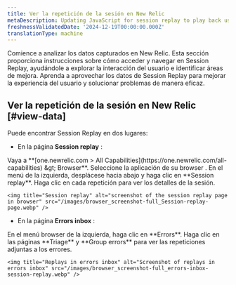 ```yaml
---
title: Ver la repetición de la sesión en New Relic
metaDescription: Updating JavaScript for session replay to play back user interactions and improve page performance.
freshnessValidatedDate: '2024-12-19T00:00:00.000Z'
translationType: machine
---
```


Comience a analizar los datos capturados en New Relic. Esta sección proporciona instrucciones sobre cómo acceder y navegar en Session Replay, ayudándole a explorar la interacción del usuario e identificar áreas de mejora. Aprenda a aprovechar los datos de Session Replay para mejorar la experiencia del usuario y solucionar problemas de manera eficaz.

## Ver la repetición de la sesión en New Relic [#view-data]

Puede encontrar Session Replay en dos lugares:

* En la página <DNT>**Session replay**</DNT> :

<Steps>
  <Step>
    Vaya a <DNT>**[one.newrelic.com &gt; All Capabilities](https://one.newrelic.com/all-capabilities) &amp;gt; Browser**</DNT>.
  </Step>

  <Step>
    Seleccione la aplicación de su browser .
  </Step>

  <Step>
    En el menú de la izquierda, desplácese hacia abajo y haga clic en <DNT>**Session replay**</DNT>.
  </Step>

  <Step>
    Haga clic en cada repetición para ver los detalles de la sesión.

    <img title="Session replay" alt="screenshot of the session replay page in browser" src="/images/browser_screenshot-full_Session-replay-page.webp" />
  </Step>
</Steps>

* En la página <DNT>**Errors inbox**</DNT> :

<Steps>
  <Step>
    En el menú browser de la izquierda, haga clic en <DNT>**Errors**</DNT>.
  </Step>

  <Step>
    Haga clic en las páginas <DNT>**Triage**</DNT> y <DNT>**Group errors**</DNT> para ver las repeticiones adjuntas a los errores.

    <img title="Replays in errors inbox" alt="Screenshot of replays in errors inbox" src="/images/browser_screenshot-full_errors-inbox-session-replay.webp" />
  </Step>
</Steps>